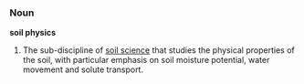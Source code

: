 ===Noun===
'''soil physics'''
# The sub-discipline of [[soil science]] that studies the physical properties of the soil, with particular emphasis on soil moisture potential, water movement and solute transport.